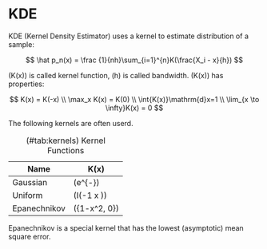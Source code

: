 # KDE

KDE (Kernel Density Estimator) uses a kernel to estimate distribution of a sample:

$$
\hat p_n(x) = \frac {1}{nh}\sum_{i=1}^{n}K(\frac{X_i - x}{h})
$$

\(K(x)\) is called kernel function, \(h\) is called bandwidth. \(K(x)\) has properties:

$$
K(x) = K(-x) \\
\max_x K(x) = K(0) \\
\int{K(x)}\mathrm{d}x=1 \\
\lim_{x \to \infty}K(x) = 0
$$

The following kernels are often userd.

: (\#tab:kernels) Kernel Functions

| Name         | K(x)                                         |
| ------------ | -------------------------------------------- |
| Gaussian     | \(\frac{1}{\sqrt {2\pi}}e^{-\frac{x^2}{2}}\) |
| Uniform      | \(\frac {1}{2}I(-1 \le x \le 1)\)            |
| Epanechnikov | \(\frac {3}{4}\max\{1-x^2, 0\}\)             |

Epanechnikov is a special kernel that has the lowest (asymptotic) mean square error.
